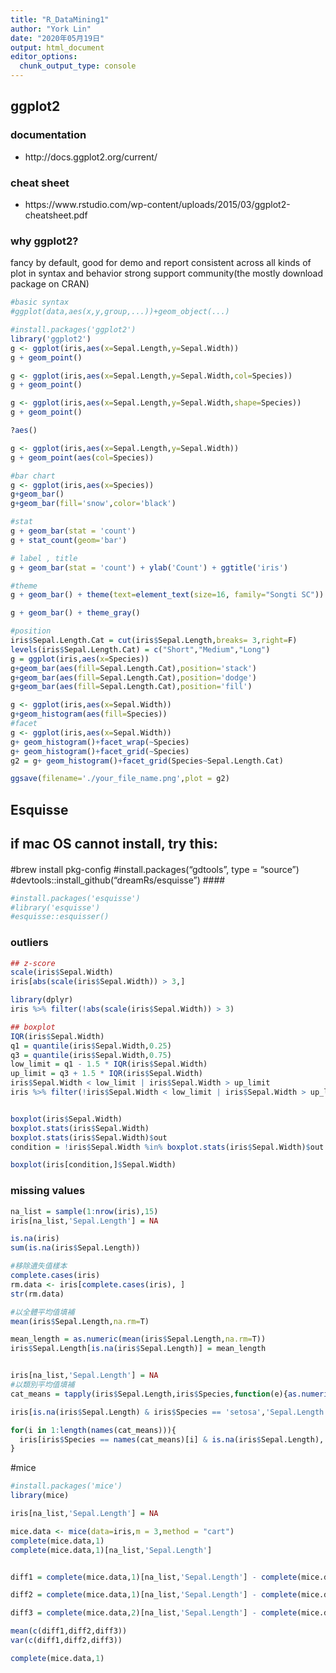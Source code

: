 ```yaml
---
title: "R_DataMining1"
author: "York Lin"
date: "2020年05月19日"
output: html_document
editor_options: 
  chunk_output_type: console
---
```


## ggplot2
### documentation
- http://docs.ggplot2.org/current/

### cheat sheet
- https://www.rstudio.com/wp-content/uploads/2015/03/ggplot2-cheatsheet.pdf

### why ggplot2?
fancy by default, good for demo and report 
consistent across all kinds of plot in syntax and behavior
strong support community(the mostly download package on CRAN)

```R
#basic syntax
#ggplot(data,aes(x,y,group,...))+geom_object(...)

#install.packages('ggplot2')
library('ggplot2')
g <- ggplot(iris,aes(x=Sepal.Length,y=Sepal.Width))
g + geom_point()

g <- ggplot(iris,aes(x=Sepal.Length,y=Sepal.Width,col=Species))
g + geom_point()

g <- ggplot(iris,aes(x=Sepal.Length,y=Sepal.Width,shape=Species))
g + geom_point()

?aes()

g <- ggplot(iris,aes(x=Sepal.Length,y=Sepal.Width))
g + geom_point(aes(col=Species))

#bar chart
g <- ggplot(iris,aes(x=Species))
g+geom_bar()
g+geom_bar(fill='snow',color='black')
```

```R
#stat
g + geom_bar(stat = 'count')
g + stat_count(geom='bar')

# label , title
g + geom_bar(stat = 'count') + ylab('Count') + ggtitle('iris')

#theme
g + geom_bar() + theme(text=element_text(size=16, family="Songti SC"))

g + geom_bar() + theme_gray()

#position
iris$Sepal.Length.Cat = cut(iris$Sepal.Length,breaks= 3,right=F)
levels(iris$Sepal.Length.Cat) = c("Short","Medium","Long")
g = ggplot(iris,aes(x=Species))
g+geom_bar(aes(fill=Sepal.Length.Cat),position='stack')
g+geom_bar(aes(fill=Sepal.Length.Cat),position='dodge')
g+geom_bar(aes(fill=Sepal.Length.Cat),position='fill')
```


```R
g <- ggplot(iris,aes(x=Sepal.Width))
g+geom_histogram(aes(fill=Species))
#facet
g <- ggplot(iris,aes(x=Sepal.Width))
g+ geom_histogram()+facet_wrap(~Species)
g+ geom_histogram()+facet_grid(~Species)
g2 = g+ geom_histogram()+facet_grid(Species~Sepal.Length.Cat)

ggsave(filename='./your_file_name.png',plot = g2)
```

## Esquisse
## if mac OS cannot install, try this:
####
#brew install pkg-config
#install.packages("gdtools", type = "source")
#devtools::install_github("dreamRs/esquisse")
####
```R
#install.packages('esquisse')
#library('esquisse')
#esquisse::esquisser()
```

### outliers
```R
## z-score
scale(iris$Sepal.Width)
iris[abs(scale(iris$Sepal.Width)) > 3,]

library(dplyr)
iris %>% filter(!abs(scale(iris$Sepal.Width)) > 3)

## boxplot
IQR(iris$Sepal.Width)
q1 = quantile(iris$Sepal.Width,0.25)
q3 = quantile(iris$Sepal.Width,0.75)
low_limit = q1 - 1.5 * IQR(iris$Sepal.Width)
up_limit = q3 + 1.5 * IQR(iris$Sepal.Width)
iris$Sepal.Width < low_limit | iris$Sepal.Width > up_limit
iris %>% filter(!iris$Sepal.Width < low_limit | iris$Sepal.Width > up_limit)


boxplot(iris$Sepal.Width)
boxplot.stats(iris$Sepal.Width)
boxplot.stats(iris$Sepal.Width)$out
condition = !iris$Sepal.Width %in% boxplot.stats(iris$Sepal.Width)$out

boxplot(iris[condition,]$Sepal.Width)
```


### missing values
```R
na_list = sample(1:nrow(iris),15)
iris[na_list,'Sepal.Length'] = NA

is.na(iris)
sum(is.na(iris$Sepal.Length))

#移除遺失值樣本
complete.cases(iris)
rm.data <- iris[complete.cases(iris), ]
str(rm.data)

#以全體平均值填補
mean(iris$Sepal.Length,na.rm=T)

mean_length = as.numeric(mean(iris$Sepal.Length,na.rm=T))
iris$Sepal.Length[is.na(iris$Sepal.Length)] = mean_length


iris[na_list,'Sepal.Length'] = NA
#以類別平均值填補
cat_means = tapply(iris$Sepal.Length,iris$Species,function(e){as.numeric(mean(e,na.rm=T))})

iris[is.na(iris$Sepal.Length) & iris$Species == 'setosa','Sepal.Length'] = cat_means['setosa']

for(i in 1:length(names(cat_means))){
  iris[iris$Species == names(cat_means)[i] & is.na(iris$Sepal.Length),'Sepal.Length'] = cat_means[i]
}

```

#mice
```R
#install.packages('mice')
library(mice)

iris[na_list,'Sepal.Length'] = NA

mice.data <- mice(data=iris,m = 3,method = "cart")
complete(mice.data,1)
complete(mice.data,1)[na_list,'Sepal.Length']


diff1 = complete(mice.data,1)[na_list,'Sepal.Length'] - complete(mice.data,2)[na_list,'Sepal.Length']

diff2 = complete(mice.data,1)[na_list,'Sepal.Length'] - complete(mice.data,3)[na_list,'Sepal.Length']

diff3 = complete(mice.data,2)[na_list,'Sepal.Length'] - complete(mice.data,3)[na_list,'Sepal.Length']

mean(c(diff1,diff2,diff3))
var(c(diff1,diff2,diff3))

complete(mice.data,1)
```